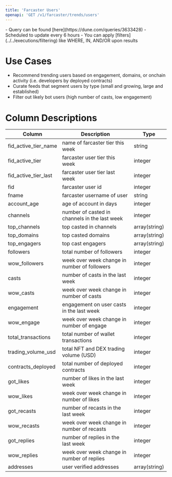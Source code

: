 ```yaml
---
title: 'Farcaster Users'
openapi: 'GET /v1/farcaster/trends/users'
---
```


<Note>
- Query can be found [here](https://dune.com/queries/3633428)
- Scheduled to update every 6 hours
- You can apply [filters](../../executions/filtering) like WHERE, IN, AND/OR upon results
</Note>

# Use Cases

- Recommend trending users based on engagement, domains, or onchain activity (i.e. developers by deployed contracts)
- Curate feeds that segment users by type (small and growing, large and established)
- Filter out likely bot users (high number of casts, low engagement)

# Column Descriptions

| Column                | Description                           | Type       |
| --------------------- | ------------------------------------- | ---------- |
| fid_active_tier_name  | name of farcaster tier this week    | string |
| fid_active_tier       | farcaster user tier this week        | integer        |
| fid_active_tier_last  | farcaster user tier last week | integer        |
| fid                   | farcaster user id            | integer        |
| fname                 | farcaster username of user          | string |
| account_age           | age of account in days      | integer        |
| channels              | number of casted in channels in the last week        | integer        |
| top_channels          | top casted in channels        | array(string)|
| top_domains           | top casted domains         | array(string)|
| top_engagers          | top cast engagers        | array(string)|
| followers             | total number of followers           | integer        |
| wow_followers         | week over week change in number of followers  | integer        |
| casts                 | number of casts in the last week   | integer        |
| wow_casts             | week over week change in number of casts | integer        |
| engagement            | engagement on user casts in the last week  | integer        |
| wow_engage            | week over week change in number of engage  | integer        |
| total_transactions    | total number of wallet transactions  | integer        |
| trading_volume_usd    | total NFT and DEX trading volume (USD)| integer        |
| contracts_deployed    | total number of deployed contracts  | integer        |
| got_likes             | number of likes in the last week  | integer        |
| wow_likes             | week over week change in number of likes | integer        |
| got_recasts           | number of recasts in the last week    | integer        |
| wow_recasts           | week over week change in number of recasts  | integer        |
| got_replies           | number of replies in the last week     | integer        |
| wow_replies           | week over week change in number of replies  | integer  |
| addresses             | user verified addresses         |  array(string)  |

